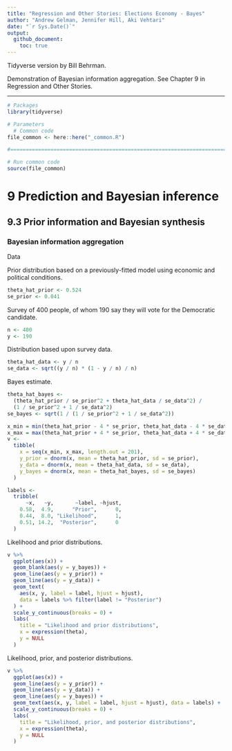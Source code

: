 ```yaml
---
title: "Regression and Other Stories: Elections Economy - Bayes"
author: "Andrew Gelman, Jennifer Hill, Aki Vehtari"
date: "`r Sys.Date()`"
output:
  github_document:
    toc: true
---
```

Tidyverse version by Bill Behrman.

Demonstration of Bayesian information aggregation. See Chapter 9 in
Regression and Other Stories.

-------------

```r
# Packages
library(tidyverse)

# Parameters
  # Common code
file_common <- here::here("_common.R")

#===============================================================================

# Run common code
source(file_common)
```

# 9 Prediction and Bayesian inference

## 9.3 Prior information and Bayesian synthesis

### Bayesian information aggregation

Data

Prior distribution based on a previously-fitted model using economic and political conditions.

```r
theta_hat_prior <- 0.524
se_prior <- 0.041
```

Survey of 400 people, of whom 190 say they will vote for the Democratic candidate.

```r
n <- 400
y <- 190
```

Distribution based upon survey data.

```r
theta_hat_data <- y / n
se_data <- sqrt((y / n) * (1 - y / n) / n)
```

Bayes estimate.

```r
theta_hat_bayes <- 
  (theta_hat_prior / se_prior^2 + theta_hat_data / se_data^2) / 
  (1 / se_prior^2 + 1 / se_data^2)
se_bayes <- sqrt(1 / (1 / se_prior^2 + 1 / se_data^2))
```

```r
x_min = min(theta_hat_prior - 4 * se_prior, theta_hat_data - 4 * se_data)
x_max = max(theta_hat_prior + 4 * se_prior, theta_hat_data + 4 * se_data)
v <- 
  tibble(
    x = seq(x_min, x_max, length.out = 201),
    y_prior = dnorm(x, mean = theta_hat_prior, sd = se_prior),
    y_data = dnorm(x, mean = theta_hat_data, sd = se_data),
    y_bayes = dnorm(x, mean = theta_hat_bayes, sd = se_bayes)
  )

labels <- 
  tribble(
      ~x,   ~y,       ~label, ~hjust,
    0.58,  4.9,      "Prior",      0,
    0.44,  8.0, "Likelihood",      1,
    0.51, 14.2,  "Posterior",      0
  )
```

Likelihood and prior distributions.

```r
v %>% 
  ggplot(aes(x)) +
  geom_blank(aes(y = y_bayes)) +
  geom_line(aes(y = y_prior)) +
  geom_line(aes(y = y_data)) +
  geom_text(
    aes(x, y, label = label, hjust = hjust), 
    data = labels %>% filter(label != "Posterior")
  ) +
  scale_y_continuous(breaks = 0) +
  labs(
    title = "Likelihood and prior distributions",
    x = expression(theta),
    y = NULL
  )
```

Likelihood, prior, and posterior distributions.

```r
v %>% 
  ggplot(aes(x)) +
  geom_line(aes(y = y_prior)) +
  geom_line(aes(y = y_data)) +
  geom_line(aes(y = y_bayes)) +
  geom_text(aes(x, y, label = label, hjust = hjust), data = labels) +
  scale_y_continuous(breaks = 0) +
  labs(
    title = "Likelihood, prior, and posterior distributions",
    x = expression(theta),
    y = NULL
  )
```

